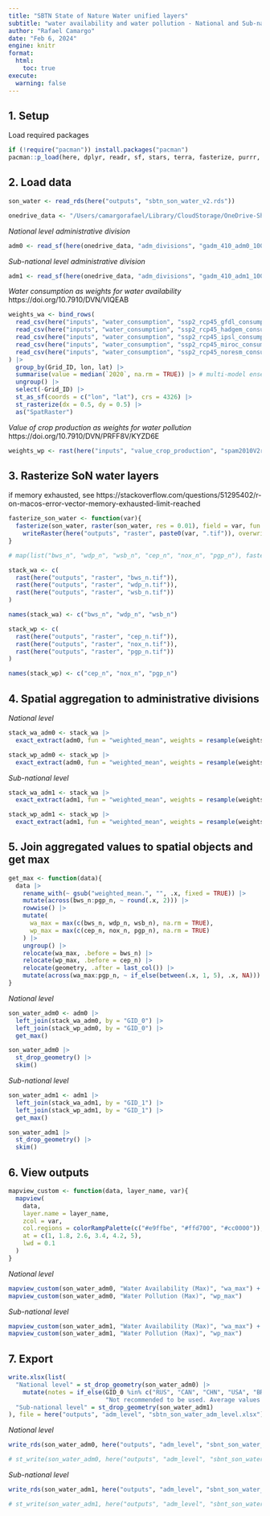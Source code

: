 ```yaml
---
title: "SBTN State of Nature Water unified layers"
subtitle: "water availability and water pollution - National and Sub-national level, weighted by water consumption / value of crop production"
author: "Rafael Camargo"
date: "Feb 6, 2024"
engine: knitr
format:
  html:
    toc: true
execute:
  warning: false    
---
```


## 1. Setup

Load required packages

```r
if (!require("pacman")) install.packages("pacman")
pacman::p_load(here, dplyr, readr, sf, stars, terra, fasterize, purrr, exactextractr, skimr, mapview, openxlsx)
```

## 2. Load data

```r
son_water <- read_rds(here("outputs", "sbtn_son_water_v2.rds"))
```

```r
onedrive_data <- "/Users/camargorafael/Library/CloudStorage/OneDrive-SharedLibraries-TheBostonConsultingGroup,Inc/Q-NC-Communities - G3S/3. Data"
```

*National level administrative division*
```r
adm0 <- read_sf(here(onedrive_data, "adm_divisions", "gadm_410_adm0_100m.shp"))
```

*Sub-national level administrative division*
```r
adm1 <- read_sf(here(onedrive_data, "adm_divisions", "gadm_410_adm1_100m.shp"))
```

*Water consumption as weights for water availability* https://doi.org/10.7910/DVN/VIQEAB
```r
weights_wa <- bind_rows(
  read_csv(here("inputs", "water_consumption", "ssp2_rcp45_gfdl_consumption_sectors_annual", "cdtotal_km3peryr.csv")),
  read_csv(here("inputs", "water_consumption", "ssp2_rcp45_hadgem_consumption_sectors_annual", "cdtotal_km3peryr.csv")),
  read_csv(here("inputs", "water_consumption", "ssp2_rcp45_ipsl_consumption_sectors_annual", "cdtotal_km3peryr.csv")),
  read_csv(here("inputs", "water_consumption", "ssp2_rcp45_miroc_consumption_sectors_annual", "cdtotal_km3peryr.csv")),
  read_csv(here("inputs", "water_consumption", "ssp2_rcp45_noresm_consumption_sectors_annual", "cdtotal_km3peryr.csv"))
) |>
  group_by(Grid_ID, lon, lat) |> 
  summarise(value = median(`2020`, na.rm = TRUE)) |> # multi-model ensemble
  ungroup() |> 
  select(-Grid_ID) |> 
  st_as_sf(coords = c("lon", "lat"), crs = 4326) |> 
  st_rasterize(dx = 0.5, dy = 0.5) |> 
  as("SpatRaster")
```

*Value of crop production as weights for water pollution* https://doi.org/10.7910/DVN/PRFF8V/KYZD6E
```r
weights_wp <- rast(here("inputs", "value_crop_production", "spam2010V2r0_global_V_agg_VP_CROP_A.tif"))
```

## 3. Rasterize SoN water layers

if memory exhausted, see https://stackoverflow.com/questions/51295402/r-on-macos-error-vector-memory-exhausted-limit-reached
```r
fasterize_son_water <- function(var){
  fasterize(son_water, raster(son_water, res = 0.01), field = var, fun = "max") |> 
    writeRaster(here("outputs", "raster", paste0(var, ".tif")), overwrite = TRUE)
}
```

```r
# map(list("bws_n", "wdp_n", "wsb_n", "cep_n", "nox_n", "pgp_n"), fasterize_son_water)
```

```r
stack_wa <- c(
  rast(here("outputs", "raster", "bws_n.tif")),
  rast(here("outputs", "raster", "wdp_n.tif")),
  rast(here("outputs", "raster", "wsb_n.tif"))
)

names(stack_wa) <- c("bws_n", "wdp_n", "wsb_n")
```

```r
stack_wp <- c(
  rast(here("outputs", "raster", "cep_n.tif")),
  rast(here("outputs", "raster", "nox_n.tif")),
  rast(here("outputs", "raster", "pgp_n.tif"))
)

names(stack_wp) <- c("cep_n", "nox_n", "pgp_n")
```

## 4. Spatial aggregation to administrative divisions

*National level*
```r
stack_wa_adm0 <- stack_wa |> 
  exact_extract(adm0, fun = "weighted_mean", weights = resample(weights_wa, stack_wa), default_weight = 0, append_cols = "GID_0", progress = TRUE) 
```

```r
stack_wp_adm0 <- stack_wp |> 
  exact_extract(adm0, fun = "weighted_mean", weights = resample(weights_wp, stack_wp), default_weight = 0, append_cols = "GID_0", progress = TRUE) 
```

*Sub-national level*
```r
stack_wa_adm1 <- stack_wa |> 
  exact_extract(adm1, fun = "weighted_mean", weights = resample(weights_wa, stack_wa), default_weight = 0, append_cols = "GID_1", progress = TRUE) 
```

```r
stack_wp_adm1 <- stack_wp |> 
  exact_extract(adm1, fun = "weighted_mean", weights = resample(weights_wp, stack_wp), default_weight = 0, append_cols = "GID_1", progress = TRUE) 
```

## 5. Join aggregated values to spatial objects and get max

```r
get_max <- function(data){
  data |> 
    rename_with(~ gsub("weighted_mean.", "", .x, fixed = TRUE)) |>
    mutate(across(bws_n:pgp_n, ~ round(.x, 2))) |> 
    rowwise() |> 
    mutate(
      wa_max = max(c(bws_n, wdp_n, wsb_n), na.rm = TRUE),
      wp_max = max(c(cep_n, nox_n, pgp_n), na.rm = TRUE)
    ) |> 
    ungroup() |> 
    relocate(wa_max, .before = bws_n) |>
    relocate(wp_max, .before = cep_n) |>
    relocate(geometry, .after = last_col()) |> 
    mutate(across(wa_max:pgp_n, ~ if_else(between(.x, 1, 5), .x, NA)))
}
```

*National level*
```r
son_water_adm0 <- adm0 |> 
  left_join(stack_wa_adm0, by = "GID_0") |>
  left_join(stack_wp_adm0, by = "GID_0") |>
  get_max()
```

```r
son_water_adm0 |> 
  st_drop_geometry() |> 
  skim()
```

*Sub-national level*
```r
son_water_adm1 <- adm1 |> 
  left_join(stack_wa_adm1, by = "GID_1") |>
  left_join(stack_wp_adm1, by = "GID_1") |>
  get_max()
```

```r
son_water_adm1 |> 
  st_drop_geometry() |> 
  skim()
```

## 6. View outputs

```r
mapview_custom <- function(data, layer_name, var){
  mapview(
    data,
    layer.name = layer_name,
    zcol = var,
    col.regions = colorRampPalette(c("#e9ffbe", "#ffd700", "#cc0000")), # "#e60000"
    at = c(1, 1.8, 2.6, 3.4, 4.2, 5),
    lwd = 0.1
  )
}
```

*National level*
```r
mapview_custom(son_water_adm0, "Water Availability (Max)", "wa_max") +
mapview_custom(son_water_adm0, "Water Pollution (Max)", "wp_max")
```

*Sub-national level*
```r
mapview_custom(son_water_adm1, "Water Availability (Max)", "wa_max") +
mapview_custom(son_water_adm1, "Water Pollution (Max)", "wp_max")
```

## 7. Export

```r
write.xlsx(list(
  "National level" = st_drop_geometry(son_water_adm0) |> 
    mutate(notes = if_else(GID_0 %in% c("RUS", "CAN", "CHN", "USA", "BRA", "AUS", "IND", "ARG", "KAZ", "DZA"),
                           "Not recommended to be used. Average values for such large country are meaningless. Use values from sub-national level instead.", NA)), 
  "Sub-national level" = st_drop_geometry(son_water_adm1)
), file = here("outputs", "adm_level", "sbtn_son_water_adm_level.xlsx"), rowNames = FALSE)
```

*National level*
```r
write_rds(son_water_adm0, here("outputs", "adm_level", "sbnt_son_water_adm0.rds"))
```

```r
# st_write(son_water_adm0, here("outputs", "adm_level", "sbnt_son_water_adm0.shp"), layer_options = "ENCODING=UTF-8", delete_layer = TRUE)
```

*Sub-national level*
```r
write_rds(son_water_adm1, here("outputs", "adm_level", "sbnt_son_water_adm1.rds"))
```

```r
# st_write(son_water_adm1, here("outputs", "adm_level", "sbnt_son_water_adm1.shp"), layer_options = "ENCODING=UTF-8", delete_layer = TRUE)
```
